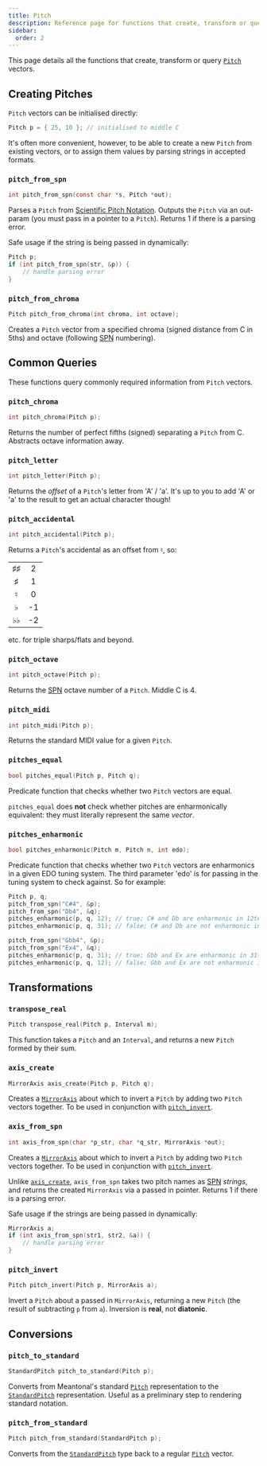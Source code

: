 ```yaml
---
title: Pitch
description: Reference page for functions that create, transform or query Pitch vectors.
sidebar:
  order: 2
---
```



This page details all the functions that create, transform or query [`Pitch`](/c/types/#pitch) vectors.

## Creating Pitches

`Pitch` vectors can be initialised directly:

```c
Pitch p = { 25, 10 }; // initialised to middle C
```

It's often more convenient, however, to be able to create a new `Pitch` from existing vectors, or to assign them values by parsing strings in accepted formats.

### `pitch_from_spn`

```c
int pitch_from_spn(const char *s, Pitch *out);
```

Parses a `Pitch` from [Scientific Pitch Notation](https://en.wikipedia.org/wiki/Scientific_pitch_notation). Outputs the `Pitch` via an out-param (you must pass in a pointer to a `Pitch`). Returns 1 if there is a parsing error.

Safe usage if the string is being passed in dynamically:

```c
Pitch p;
if (int pitch_from_spn(str, &p)) {
    // handle parsing error
}
```

### `pitch_from_chroma`

```c
Pitch pitch_from_chroma(int chroma, int octave);
```

Creates a `Pitch` vector from a specified chroma (signed distance from C in 5ths) and octave (following [SPN](https://en.wikipedia.org/wiki/Scientific_pitch_notation) numbering).

## Common Queries

These functions query commonly required information from `Pitch` vectors.

### `pitch_chroma`

```c
int pitch_chroma(Pitch p);
```

Returns the number of perfect fifths (signed) separating a `Pitch` from C. Abstracts octave information away.

### `pitch_letter`

```c
int pitch_letter(Pitch p);
```

Returns the _offset_ of a `Pitch`'s letter from 'A' / 'a'. It's up to you to add 'A' or 'a' to the result to get an actual character though!

### `pitch_accidental`

```c
int pitch_accidental(Pitch p);
```

Returns a `Pitch`'s accidental as an offset from $\natural$, so:

|                |     |
| :------------: | :-: |
| $\sharp\sharp$ |  2  |
|    $\sharp$    |  1  |
|   $\natural$   |  0  |
|    $\flat$     | -1  |
|  $\flat\flat$  | -2  |

etc. for triple sharps/flats and beyond.

### `pitch_octave`

```c
int pitch_octave(Pitch p);
```

Returns the [SPN](https://en.wikipedia.org/wiki/Scientific_pitch_notation) octave number of a `Pitch`. Middle C is 4.

### `pitch_midi`

```c
int pitch_midi(Pitch p);
```

Returns the standard MIDI value for a given `Pitch`.

### `pitches_equal`

```c
bool pitches_equal(Pitch p, Pitch q);
```

Predicate function that checks whether two `Pitch` vectors are equal.

<Aside type="caution">

`pitches_equal` does **not** check whether pitches are enharmonically equivalent: they must literally represent the same *vector*.

</Aside>

### `pitches_enharmonic`

```c
bool pitches_enharmonic(Pitch m, Pitch n, int edo);
```

Predicate function that checks whether two `Pitch` vectors are enharmonics in a given EDO tuning system. The third parameter 'edo' is for passing in the tuning system to check against. So for example:

```c
Pitch p, q;
pitch_from_spn("C#4", &p);
pitch_from_spn("Db4", &q);
pitches_enharmonic(p, q, 12); // true; C# and Db are enharmonic in 12tet
pitches_enharmonic(p, q, 31); // false; C# and Db are not enharmonic in 31tet

pitch_from_spn("Gbb4", &p);
pitch_from_spn("Ex4", &q);
pitches_enharmonic(p, q, 31); // true; Gbb and Ex are enharmonic in 31tet
pitches_enharmonic(p, q, 12); // false; Gbb and Ex are not enharmonic in 12tet
```

## Transformations

### `transpose_real`

```c
Pitch transpose_real(Pitch p, Interval m);
```

This function takes a `Pitch` and an `Interval`, and returns a new `Pitch` formed by their sum.

### `axis_create`

```c
MirrorAxis axis_create(Pitch p, Pitch q);
```

Creates a [`MirrorAxis`](/c/types/#mirroraxis) about which to invert a `Pitch` by adding two `Pitch` vectors together. To be used in conjunction with [`pitch_invert`](/c/pitch/#pitch_invert).

### `axis_from_spn`

```c
int axis_from_spn(char *p_str, char *q_str, MirrorAxis *out);
```

Creates a [`MirrorAxis`](/c/types/#mirroraxis) about which to invert a `Pitch` by adding two `Pitch` vectors together. To be used in conjunction with [`pitch_invert`](/c/pitch/#pitch_invert).

Unlike [`axis_create`](/c/pitch/#axis_create), `axis_from_spn` takes two pitch names as [SPN](https://en.wikipedia.org/wiki/Scientific_pitch_notation) *strings*, and returns the created `MirrorAxis` via a passed in pointer. Returns 1 if there is a parsing error.

Safe usage if the strings are being passed in dynamically:

```c
MirrorAxis a;
if (int axis_from_spn(str1, str2, &a)) {
    // handle parsing error
}

```
### `pitch_invert`

```c
Pitch pitch_invert(Pitch p, MirrorAxis a);
```

Invert a `Pitch` about a passed in `MirrorAxis`, returning a new `Pitch` (the result of subtracting `p` from `a`). Inversion is **real**, not **diatonic**.

## Conversions

### `pitch_to_standard`

```c
StandardPitch pitch_to_standard(Pitch p);
```

Converts from Meantonal's standard [`Pitch`](/c/types/#pitch) representation to the [`StandardPitch`](/c/types/#standardpitch) representation. Useful as a preliminary step to rendering standard notation.

### `pitch_from_standard`

```c
Pitch pitch_from_standard(StandardPitch p);
```

Converts from the [`StandardPitch`](/c/types/#standardpitch) type back to a regular [`Pitch`](/c/types/#pitch) vector.

